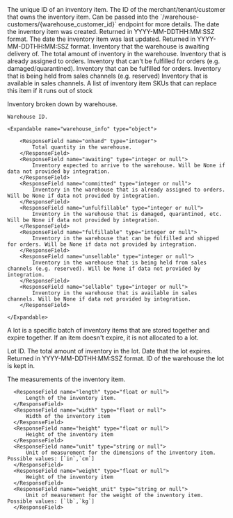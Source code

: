 <Expandable title="Inventory Item">

<ResponseField name="id" type="string">
  The unique ID of an inventory item.
</ResponseField>

<ResponseField name="warehouse_customer_id" type="string or null">
  The ID of the merchant/tenant/customer that owns the inventory item.
  Can be passed into the `/warehouse-customers/{warehouse_customer_id}` endpoint for more details.
</ResponseField>

<ResponseField name="created_date" type="string">
  The date the inventory item was created. Returned in YYYY-MM-DDTHH:MM:SSZ format.
</ResponseField>

<ResponseField name="updated_date" type="string">
  The date the inventory item was last updated. Returned in YYYY-MM-DDTHH:MM:SSZ format.
</ResponseField>

<ResponseField name="sku" type="string or null">
</ResponseField>

<ResponseField name="name" type="string">
</ResponseField>

<ResponseField name="active" type="boolean">
</ResponseField>

<ResponseField name="awaiting" type="integer">
  Inventory that the warehouse is awaiting delivery of.
</ResponseField>

<ResponseField name="onhand" type="integer">
  The total amount of inventory in the warehouse.
</ResponseField>

<ResponseField name="committed" type="integer">
  Inventory that is already assigned to orders.
</ResponseField>

<ResponseField name="unfulfillable" type="integer">
  Inventory that can't be fulfilled for orders (e.g. damaged/quarantined).
</ResponseField>

<ResponseField name="fulfillable" type="integer">
  Inventory that can be fulfilled for orders.
</ResponseField>

<ResponseField name="unsellable" type="integer">
  Inventory that is being held from sales channels (e.g. reserved)
</ResponseField>

<ResponseField name="sellable" type="integer">
  Inventory that is available in sales channels.
</ResponseField>

<ResponseField name="substitute_skus" type="list">
  A list of inventory item SKUs that can replace this item if it runs out of stock
</ResponseField>

<ResponseField name="inventory_by_warehouse_id" type="dictionary">

  Inventory broken down by warehouse.

  <Expandable title="Inventory by Warehouse">

  <ResponseField name="warehouse_id_as_key" type="string">

    Warehouse ID.

    <Expandable name="warehouse_info" type="object">

        <ResponseField name="onhand" type="integer">
            Total quantity in the warehouse.
        </ResponseField>
        <ResponseField name="awaiting" type="integer or null">
            Inventory expected to arrive to the warehouse. Will be None if data not provided by integration.
        </ResponseField>
        <ResponseField name="committed" type="integer or null">
            Inventory in the warehouse that is already assigned to orders. Will be None if data not provided by integration.
        </ResponseField>
        <ResponseField name="unfulfillable" type="integer or null">
            Inventory in the warehouse that is damaged, quarantined, etc. Will be None if data not provided by integration.
        </ResponseField>
        <ResponseField name="fulfillable" type="integer or null">
            Inventory in the warehouse that can be fulfilled and shipped for orders. Will be None if data not provided by integration.
        </ResponseField>
        <ResponseField name="unsellable" type="integer or null">
            Inventory in the warehouse that is being held from sales channels (e.g. reserved). Will be None if data not provided by integration.
        </ResponseField>
        <ResponseField name="sellable" type="integer or null">
            Inventory in the warehouse that is available in sales channels. Will be None if data not provided by integration.
        </ResponseField>

    </Expandable>

  </ResponseField>

  </Expandable>

</ResponseField>

<ResponseField name="lots" type="list">

  A lot is a specific batch of inventory items that are stored together and expire together.
  If an item doesn't expire, it is not allocated to a lot.

  <Expandable title="Lot">

  <ResponseField name="lot_id" type="string">
    Lot ID.
  </ResponseField>

  <ResponseField name="onhand" type="integer">
    The total amount of inventory in the lot.
  </ResponseField>

  <ResponseField name="expiration_date" type="string">
    Date that the lot expires. Returned in YYYY-MM-DDTHH:MM:SSZ format.
  </ResponseField>

  <ResponseField name="warehouse_id" type="string">
    ID of the warehouse the lot is kept in.
  </ResponseField>

  </Expandable>

</ResponseField>

<ResponseField name="measurements" type="object">

  The measurements of the inventory item.

  <Expandable name="Measurements" type="object" defaultOpen="true">

      <ResponseField name="length" type="float or null">
          Length of the inventory item.
      </ResponseField>
      <ResponseField name="width" type="float or null">
          Width of the inventory item
      </ResponseField>
      <ResponseField name="height" type="float or null">
          Height of the inventory item
      </ResponseField>
      <ResponseField name="unit" type="string or null">
          Unit of measurement for the dimensions of the inventory item. Possible values: [`in`,`cm`]
      </ResponseField>
      <ResponseField name="weight" type="float or null">
          Weight of the inventory item
      </ResponseField>
      <ResponseField name="weight_unit" type="string or null">
          Unit of measurement for the weight of the inventory item. Possible values: [`lb`,`kg`]
      </ResponseField>

  </Expandable>

</ResponseField>


</Expandable>

